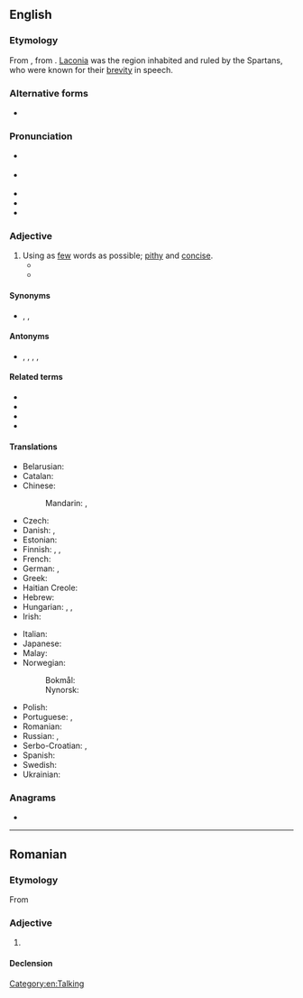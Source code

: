 ==English==
{{was wotd|2007|March|31}}

===Etymology===
{{wikipedia|Laconic phrase}}
{{wikiquote|Laconic phrases}}
{{wikidata|Q577034|Laconic phrases}}
From {{der|en|la|Lacōnicus||Spartan}}, from {{der|en|grc|Λακωνικός||Laconian}}. [[Laconia]] was the region inhabited and ruled by the Spartans, who were known for their [[brevity]] in speech.

===Alternative forms===
* {{l|en|laconick}} {{i|obsolete}}

===Pronunciation===
* {{a|RP}} {{IPA|en|/ləˈkɒnɪk/}}
* {{a|GenAm}} {{IPA|en|/ləˈkɑnɪk/}}
* {{audio|en|en-us-laconic.ogg|Audio (US)}}
* {{audio|en|en-au-laconic.ogg|Audio (AU)}}
* {{rhymes|en|ɒnɪk|s=3}}

===Adjective===
{{en-adj}}

# Using as [[few]] words as possible; [[pithy]] and [[concise]].
#*{{quote-text|en|August 17, 1736|{{w|Alexander Pope}}|[[s:The Works of the Rev. Jonathan Swift/Volume 14/Letter: Pope to Swift - 28|letter]] to {{w|Jonathan Swift}}|passage=I grow '''laconick''' even beyond laconicism; for sometimes I return only yes, or no, to questionary or petitionary epistles of half a yard long.}}
#*{{quote-book|en|1738|{{w|Zachary Grey}}|An Attempt towards the Character of the Royal Martyr King Charles I|text=His sense was strong and his style '''laconic'''.}}

====Synonyms====
* {{l|en|concise}}, {{l|en|pithy}}, {{l|en|terse}}

====Antonyms====
* {{l|en|bombastic}}, {{l|en|long-winded}}, {{l|en|verbose}}, {{l|en|loquacious}}, {{l|en|prolix}}

====Related terms====
* {{l|en|laconical}}
* {{l|en|laconically}}
* {{l|en|laconism}}
* {{l|en|spartan}}

====Translations====
{{trans-top|using as few words as possible}}
* Belarusian: {{t|be|лаканічны}}
* Catalan: {{t+|ca|lacònic}}
* Chinese:
*: Mandarin: {{t+|cmn|簡潔|sc=Hani}}, {{t+|cmn|简洁|tr=jiǎnjié|sc=Hani}}
* Czech: {{t+|cs|lakonický}}
* Danish: {{t+|da|lakonisk}}, {{t|da|kortfattet}}
* Estonian: {{t|et|lakooniline}}
* Finnish: {{t+|fi|lakoninen}}, {{t|fi|lyhytsanainen}}, {{t|fi|niukkasanainen}}
* French: {{t+|fr|laconique}}
* German: {{t+|de|lakonisch}}, {{t+|de|wortkarg}}
* Greek: {{t+|el|λακωνικός}}
* Haitian Creole: {{t|ht|lakonik}}
* Hebrew: {{t+|he|לקוני|tr=lakoni}}
* Hungarian: {{t+|hu|lakonikus}}, {{t+|hu|szűkszavú}}, {{t+|hu|szófukar}}
* Irish: {{t|ga|gearr-abartha}}
{{trans-mid}}
* Italian: {{t+|it|laconico|m}}
* Japanese: {{t+|ja|簡潔|tr=かんけつ, kanketsu}}
* Malay: {{t|ms|ringkas}}
* Norwegian:
*: Bokmål: {{t|nb|lakonisk}}
*: Nynorsk: {{t|nn|lakonisk}}
* Polish: {{t+|pl|lakoniczny}}
* Portuguese: {{t+|pt|lacónico}} {{q|Portugal}}, {{t+|pt|lacônico}} {{q|Brazil}}
* Romanian: {{t+|ro|laconic}}
* Russian: {{t+|ru|лакони́чный}}, {{t+|ru|немногосло́вный}}
* Serbo-Croatian: {{t+|sh|làkōnskī}}, {{t|sh|lakòničan}}
* Spanish: {{t+|es|lacónico}}
* Swedish: {{t+|sv|lakonisk}}
* Ukrainian: {{t|uk|лаконічний}}
{{trans-bottom}}

===Anagrams===
* {{anagrams|en|a=accilno|calcino|calocin|cloacin|colanic|conical}}

[[Category:en:Talking]]

----

==Romanian==

===Etymology===
From {{bor|ro|fr|laconique}}

===Adjective===
{{ro-adj}}

# {{l|en|laconic}}

====Declension====
{{ro-decl-adj}}